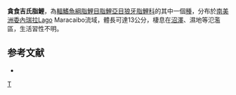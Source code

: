 {{Speciesbox 
| genus = Gilbertolus
| species = maracaiboensis
| status = NE
| status_system = IUCN3.1
| authority =  [[Schultz|Schultz]], 1943
| synonyms = *''Gilbertolus alatus maracaiboensis''<br /><small>Schultz, 1943</small>
}}
'''貪食吉氏脂鯉'''，為[[輻鰭魚綱|輻鰭魚綱]][[脂鯉目|脂鯉目]][[脂鯉亞目|脂鯉亞目]][[狼牙脂鯉科|狼牙脂鯉科]]的其中一個[[種|種]]，分布於[[南美洲|南美洲]][[委內瑞拉|委內瑞拉]]Lago Maracaibo流域，體長可達13公分，棲息在[[沼澤|沼澤]]、濕地等氾濫區，生活習性不明。

==参考文献==
{{refbegin}}
*{{FishBase_species|genus=Gilbertolus|species=maracaiboensis|year=2013|month=8}}
{{refend}}
{{魚類小作品}}
{{Taxonbar|from=Q6421454}}

[[Category:吉氏脂鯉屬|T]]